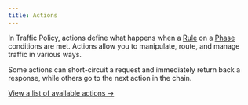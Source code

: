 ```yaml
---
title: Actions
---
```


In Traffic Policy, actions define what happens when a [Rule](/traffic-policy/concepts/phase-rules) on a [Phase](/traffic-policy/concepts/phases) conditions are met.
Actions allow you to manipulate, route, and manage traffic in various ways.

Some actions can short-circuit a request and immediately return back a response, while others go to the next action in the chain.

[View a list of available actions →](/traffic-policy/actions)
